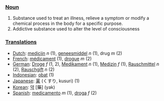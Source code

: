 ===[[Noun]]===

#Substance used to treat an illness, relieve a symptom or modify a chemical process in the body for a specific purpose.
#Addictive substance used to alter the level of consciousness

===[[Translation]]s===

*[[Dutch]]: [[medicijn]] ''n'' (1), [[geneesmiddel]] ''n'' (1), drug ''m'' (2)
*[[French]]: [[médicament]] (1), [[drogue]] ''m'' (2)
*[[German]]: [[Droge]] ''f'' (1, 2), [[Medikament]] ''n'' (1), [[Medizin]] ''f'' (1), [[Rauschmittel]] ''n'' (2), [[Rauschgift]] ''n'' (2)
*[[Indonesian]]: [[obat]] (1)
*[[Japanese]]: [[薬]] (くすり, kusuri) (1)
*[[Korean]]: [[약]] [藥] (yak)
*[[Spanish]]: [[medicamento]] ''m'' (1), [[droga]] ''f'' (2)